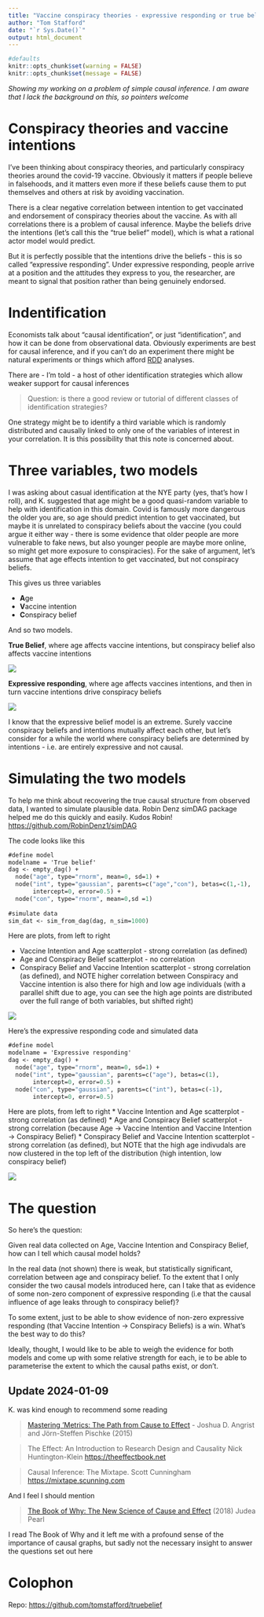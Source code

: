 ```yaml
---
title: "Vaccine conspiracy theories - expressive responding or true belief"
author: "Tom Stafford"
date: "`r Sys.Date()`"
output: html_document
---
```


```r
#defaults
knitr::opts_chunk$set(warning = FALSE)
knitr::opts_chunk$set(message = FALSE)

```

*Showing my working on a problem of simple causal inference. I am aware that I lack the background on this, so pointers welcome*

# Conspiracy theories and vaccine intentions

I've been thinking about conspiracy theories, and particularly conspiracy theories around the covid-19 vaccine. Obviously it matters if people believe in falsehoods, and it matters even more if these beliefs cause them to put themselves and others at risk by avoiding vaccination. 

There is a clear negative correlation between intention to get vaccinated and endorsement of conspiracy theories about the vaccine. As with all correlations there is a problem of causal inference. Maybe the beliefs drive the intentions (let's call this the "true belief" model), which is what a rational actor model would predict. 

But it is perfectly possible that the intentions drive the beliefs - this is so called "expressive responding". Under expressive responding, people arrive at a position and the attitudes they express to you, the researcher, are meant to signal that position rather than being genuinely endorsed. 

# Indentification

Economists talk about "causal identification", or just "identification", and how it can be done from observational data. Obviously experiments are best for causal inference, and if you can't do an experiment there might be natural experiments or things which afford [RDD](https://en.wikipedia.org/wiki/Regression_discontinuity_design) analyses.

There are - I'm told - a host of other identification strategies which allow weaker support for causal inferences

> Question: is there a good review or tutorial of different classes of identification strategies?

One strategy might be to identify a third variable which is randomly distributed and causally linked to only one of the variables of interest in your correlation. It is this possibility that this note is concerned about. 


# Three variables, two models

I was asking about casual identification at the NYE party (yes, that's how I roll), and K. suggested that age might be a good quasi-random variable to help with identification in this domain. Covid is famously more dangerous the older you are, so age should predict intention to get vaccinated, but maybe it is unrelated to conspiracy beliefs about the vaccine (you could argue it either way - there is some evidence that older people are more vulnerable to fake news, but also younger people are maybe more online, so might get more exposure to conspiracies). For the sake of argument, let's assume that age effects intention to get vaccinated, but not conspiracy beliefs.

This gives us three variables

 * **A**ge
 * **V**accine intention
 * **C**onspiracy belief
 
And so two models.

**True Belief**, where age affects vaccine intentions, but conspiracy belief also affects vaccine intentions

<img src="TB_dag.png">

**Expressive responding**, where age affects vaccines intentions, and then in turn vaccine intentions drive conspiracy beliefs


<img src="ER_dag.png">

I know that the expressive belief model is an extreme. Surely vaccine conspiracy beliefs and intentions mutually affect each other, but let's consider for a while the world where conspiracy beliefs are determined by intentions - i.e. are entirely expressive and not causal.


# Simulating the two models

To help me think about recovering the true causal structure from observed data, I wanted to simulate plausible data. Robin Denz simDAG package helped me do this quickly and easily. Kudos Robin! <https://github.com/RobinDenz1/simDAG>

The code looks like this

```e

#define model
modelname = 'True belief'
dag <- empty_dag() +
  node("age", type="rnorm", mean=0, sd=1) +
  node("int", type="gaussian", parents=c("age","con"), betas=c(1,-1),
       intercept=0, error=0.5) +
  node("con", type="rnorm", mean=0,sd =1)
  
#simulate data  
sim_dat <- sim_from_dag(dag, n_sim=1000)
```

Here are plots, from left to right

 * Vaccine Intention and Age scatterplot - strong correlation (as defined)
 * Age and Conspiracy Belief scatterplot - no correlation
 * Conspiracy Belief and Vaccine Intention scatterplot - strong correlation (as defined), and NOTE higher correlation between Conspiracy and Vaccine intention is also there for high and low age individuals (with a parallel shift due to age, you can see the high age points are distributed over the full range of both variables, but shifted right)

<img src="true.png">
  
Here's the expressive responding code and simulated data


```e

#define model
modelname = 'Expressive responding'
dag <- empty_dag() +
  node("age", type="rnorm", mean=0, sd=1) +
  node("int", type="gaussian", parents=c("age"), betas=c(1),
       intercept=0, error=0.5) +
  node("con", type="gaussian", parents=c("int"), betas=c(-1),
       intercept=0, error=0.5)
```

Here are plots, from left to right
* Vaccine Intention and Age scatterplot - strong correlation (as defined)
* Age and Conspiracy Belief scatterplot - strong correlation (because Age -> Vaccine Intention and Vaccine Intention -> Conspiracy Belief)
* Conspiracy Belief and Vaccine Intention scatterplot - strong correlation (as defined), but NOTE that the high age indivudals are now clustered in the top left of the distribution (high intention, low conspiracy belief)

<img src="expr.png">
  
# The question

So here's the question:

Given real data collected on Age, Vaccine Intention and Conspiracy Belief, how can I tell which causal model holds?

In the real data (not shown) there is weak, but statistically significant, correlation between age and conspiracy belief. To the extent that I only consider the two causal models introduced here, can I take that as evidence of some non-zero component of expressive responding (i.e that the causal influence of age leaks through to conspiracy belief)?

To some extent, just to be able to show evidence of non-zero expressive responding (that Vaccine Intention -> Conspiracy Beliefs) is a win. What's the best way to do this?

Ideally, thought, I would like to be able to weigh the evidence for both models and come up with some relative strength for each, ie to be able to parameterise the extent to which the causal paths exist, or don't.

## Update 2024-01-09

K. was kind enough to recommend some reading

>[Mastering 'Metrics: The Path from Cause to Effect](https://press.princeton.edu/books/paperback/9780691152844/mastering-metrics) - Joshua D. Angrist and Jörn-Steffen Pischke (2015) 

>The Effect: An Introduction to Research Design and Causality Nick Huntington-Klein <https://theeffectbook.net>

>Causal Inference: The Mixtape. Scott Cunningham
<https://mixtape.scunning.com>

And I feel I should mention

>[The Book of Why: The New Science of Cause and Effect](https://en.wikipedia.org/wiki/The_Book_of_Why) (2018) Judea Pearl

I read The Book of Why and it left me with a profound sense of the importance of causal graphs, but sadly not the necessary insight to answer the questions set out here

# Colophon

Repo: <https://github.com/tomstafford/truebelief>

